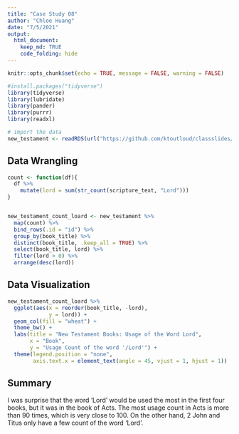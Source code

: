 ```yaml
---
title: "Case Study 08"
author: "Chloe Huang"
date: "7/5/2021"
output: 
  html_document: 
    keep_md: TRUE
    code_folding: hide
---
```


```r
knitr::opts_chunk$set(echo = TRUE, message = FALSE, warning = FALSE)
```

```r

#install.packages("tidyverse") 
library(tidyverse)
library(lubridate)
library(pander)
library(purrr)
library(readxl)
```

```r
# import the data
new_testament <- readRDS(url("https://github.com/ktoutloud/classslides/raw/master/math335/data/scriptures/nt.rds"))
```

## Data Wrangling
```r
count <- function(df){
  df %>%
    mutate(lord = sum(str_count(scripture_text, "Lord")))
}


new_testament_count_loard <- new_testament %>%
  map(count) %>%
  bind_rows(.id = "id") %>%
  group_by(book_title) %>%
  distinct(book_title, .keep_all = TRUE) %>%
  select(book_title, lord) %>%
  filter(lord > 0) %>% 
  arrange(desc(lord))

```

## Data Visualization
```r
new_testament_count_loard %>%
  ggplot(aes(x = reorder(book_title, -lord),
             y = lord)) +
  geom_col(fill = "wheat") +
  theme_bw() +
  labs(title = "New Testament Books: Usage of the Word Lord",
       x = "Book",
       y = "Usage Count of the word '/Lord'") +
  theme(legend.position = "none",
        axis.text.x = element_text(angle = 45, vjust = 1, hjust = 1))
```

## Summary
I was surprise that the word 'Lord' would be used the most in the first four books, but it was in the book of Acts. The most usage count in Acts is more than 90 times, which is very close to 100. On the other hand, 2 John and Titus only have a few count of the word 'Lord'. 